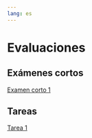 ```yaml
---
lang: es
---
```


# Evaluaciones {.unnumbered}

## Exámenes cortos {.unnumbered}
[Examen corto 1](examen_corto-01.qmd)  

## Tareas {.unnumbered}
[Tarea 1](tarea-01.qmd) 